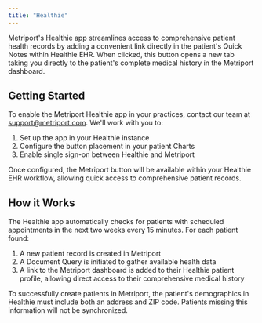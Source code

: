 ```yaml
---
title: "Healthie"
---
```


Metriport's Healthie app streamlines access to comprehensive patient health records by adding a convenient link directly in the patient's Quick Notes within Healthie EHR. When clicked, this button opens a new tab taking you directly to the patient's complete medical history in the Metriport dashboard.

## Getting Started

To enable the Metriport Healthie app in your practices, contact our team at [support@metriport.com](mailto:support@metriport.com). We'll work with you to:

1. Set up the app in your Healthie instance
2. Configure the button placement in your patient Charts
3. Enable single sign-on between Healthie and Metriport

Once configured, the Metriport button will be available within your Healthie EHR workflow, allowing quick access to comprehensive patient records.

## How it Works

The Healthie app automatically checks for patients with scheduled appointments in the next two weeks every 15 minutes. For each patient found:

1. A new patient record is created in Metriport
2. A Document Query is initiated to gather available health data
3. A link to the Metriport dashboard is added to their Healthie patient profile, allowing direct access to their comprehensive medical history

<Warning>
  To successfully create patients in Metriport, the
  patient's demographics in Healthie must include both an
  address and ZIP code. Patients missing this information
  will not be synchronized.
</Warning>
